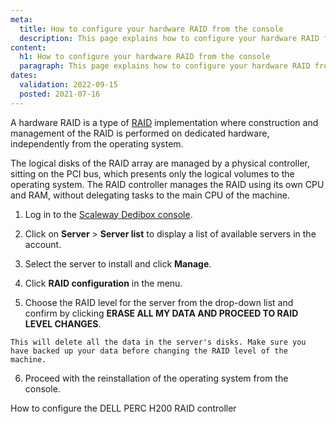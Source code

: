 ```yaml
---
meta:
  title: How to configure your hardware RAID from the console
  description: This page explains how to configure your hardware RAID from the console
content:
  h1: How to configure your hardware RAID from the console
  paragraph: This page explains how to configure your hardware RAID from the console
dates:
  validation: 2022-09-15
  posted: 2021-07-16
---
```


A hardware RAID is a type of [RAID](/dedibox/hardware/concepts/#raid) implementation where construction and management of the RAID is performed on dedicated hardware, independently from the operating system.

The logical disks of the RAID array are managed by a physical controller, sitting on the PCI bus, which presents only the logical volumes to the operating system. The RAID controller manages the RAID using its own CPU and RAM, without delegating tasks to the main CPU of the machine.

1. Log in to the [Scaleway Dedibox console](https://console.online.net/en/login).

2. Click on **Server** > **Server list** to display a list of available servers in the account.

3. Select the server to install and click **Manage**.

4. Click **RAID configuration** in the menu.

5. Choose the RAID level for the server from the drop-down list and confirm by clicking **ERASE ALL MY DATA AND PROCEED TO RAID LEVEL CHANGES**.

  <Message type="important">

    This will delete all the data in the server's disks. Make sure you have backed up your data before changing the RAID level of the machine.

  </Message>

6. Proceed with the reinstallation of the operating system from the console.


<Navigation title="See Also">
  <NextButton to="/dedibox/hardware/how-to/configure-dell-perc-h200/">How to configure the DELL PERC H200 RAID controller</NextButton>
</Navigation>
